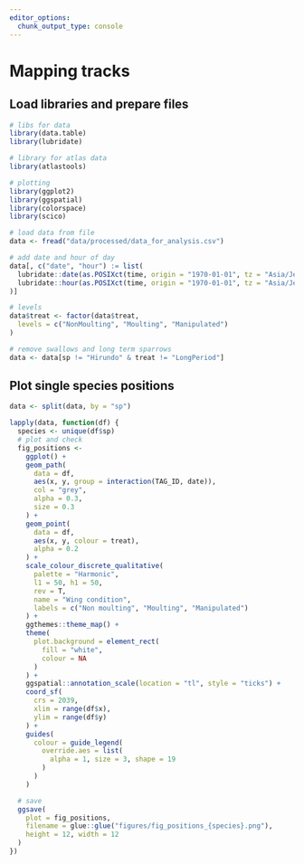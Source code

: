 ```yaml
---
editor_options: 
  chunk_output_type: console
---
```


# Mapping tracks

## Load libraries and prepare files

```r
# libs for data
library(data.table)
library(lubridate)

# library for atlas data
library(atlastools)

# plotting
library(ggplot2)
library(ggspatial)
library(colorspace)
library(scico)
```

```r
# load data from file
data <- fread("data/processed/data_for_analysis.csv")

# add date and hour of day
data[, c("date", "hour") := list(
  lubridate::date(as.POSIXct(time, origin = "1970-01-01", tz = "Asia/Jerusalem")),
  lubridate::hour(as.POSIXct(time, origin = "1970-01-01", tz = "Asia/Jerusalem"))
)]

# levels
data$treat <- factor(data$treat,
  levels = c("NonMoulting", "Moulting", "Manipulated")
)

# remove swallows and long term sparrows
data <- data[sp != "Hirundo" & treat != "LongPeriod"]
```

## Plot single species positions

```r
data <- split(data, by = "sp")

lapply(data, function(df) {
  species <- unique(df$sp)
  # plot and check
  fig_positions <-
    ggplot() +
    geom_path(
      data = df,
      aes(x, y, group = interaction(TAG_ID, date)),
      col = "grey",
      alpha = 0.3,
      size = 0.3
    ) +
    geom_point(
      data = df,
      aes(x, y, colour = treat),
      alpha = 0.2
    ) +
    scale_colour_discrete_qualitative(
      palette = "Harmonic",
      l1 = 50, h1 = 50,
      rev = T,
      name = "Wing condition",
      labels = c("Non moulting", "Moulting", "Manipulated")
    ) +
    ggthemes::theme_map() +
    theme(
      plot.background = element_rect(
        fill = "white",
        colour = NA
      )
    ) +
    ggspatial::annotation_scale(location = "tl", style = "ticks") +
    coord_sf(
      crs = 2039,
      xlim = range(df$x),
      ylim = range(df$y)
    ) +
    guides(
      colour = guide_legend(
        override.aes = list(
          alpha = 1, size = 3, shape = 19
        )
      )
    )

  # save
  ggsave(
    plot = fig_positions,
    filename = glue::glue("figures/fig_positions_{species}.png"),
    height = 12, width = 12
  )
})
```
